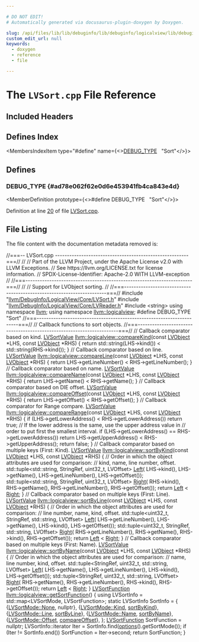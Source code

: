 ```yaml
---

# DO NOT EDIT!
# Automatically generated via docusaurus-plugin-doxygen by Doxygen.

slug: /api/files/lib/lib/debuginfo/lib/debuginfo/logicalview/lib/debuginfo/logicalview/core/lvsort-cpp
custom_edit_url: null
keywords:
  - doxygen
  - reference
  - file

---
```





# The `LVSort.cpp` File Reference

<DoxygenPage pluginConfig={pluginConfig}>



## Included Headers

<IncludesList>
<IncludesListItem
  filePath="llvm/DebugInfo/LogicalView/Core/LVSort.h"
  permalink="/docs/api/files/include/include/llvm/include/llvm/debuginfo/include/llvm/debuginfo/logicalview/include/llvm/debuginfo/logicalview/core/lvsort-h"
  isLocal="true" />
<IncludesListItem
  filePath="llvm/DebugInfo/LogicalView/Core/LVReader.h"
  permalink="/docs/api/files/include/include/llvm/include/llvm/debuginfo/include/llvm/debuginfo/logicalview/include/llvm/debuginfo/logicalview/core/lvreader-h"
  isLocal="true" />
<IncludesListItem
  filePath="string"
  permalink=""
  isLocal="false" />
</IncludesList>

## Defines Index

<MembersIndex>

<MembersIndexItem
  type="#define"
  name={<><a href="#ad78e062f62e0d6e453941fb4ca843e4d">DEBUG&#95;TYPE</a>&nbsp;&nbsp;&nbsp;&quot;Sort&quot;</>}>
</MembersIndexItem>

</MembersIndex>


<SectionDefinition>

## Defines

### DEBUG&#95;TYPE {#ad78e062f62e0d6e453941fb4ca843e4d}

<MemberDefinition
  prototype={<>#define DEBUG&#95;TYPE&nbsp;&nbsp;&nbsp;&quot;Sort&quot;</>}>

Definition at line <a href="#l00020">20</a> of file <a href="/docs/api/files/lib/lib/debuginfo/lib/debuginfo/logicalview/lib/debuginfo/logicalview/core/lvsort-cpp">LVSort.cpp</a>.
</MemberDefinition>

</SectionDefinition>

## File Listing

The file content with the documentation metadata removed is:

<ProgramListing>

<Link id="l00001" /><CodeLine lineNumber="1"><Highlight kind="comment">//===-- LVSort.cpp --------------------------------------------------------===//</Highlight><Highlight kind="normal"></Highlight></CodeLine>
<Link id="l00002" /><CodeLine lineNumber="2"><Highlight kind="normal"></Highlight><Highlight kind="comment">//</Highlight><Highlight kind="normal"></Highlight></CodeLine>
<Link id="l00003" /><CodeLine lineNumber="3"><Highlight kind="normal"></Highlight><Highlight kind="comment">// Part of the LLVM Project, under the Apache License v2.0 with LLVM Exceptions.</Highlight><Highlight kind="normal"></Highlight></CodeLine>
<Link id="l00004" /><CodeLine lineNumber="4"><Highlight kind="normal"></Highlight><Highlight kind="comment">// See https://llvm.org/LICENSE.txt for license information.</Highlight><Highlight kind="normal"></Highlight></CodeLine>
<Link id="l00005" /><CodeLine lineNumber="5"><Highlight kind="normal"></Highlight><Highlight kind="comment">// SPDX-License-Identifier: Apache-2.0 WITH LLVM-exception</Highlight><Highlight kind="normal"></Highlight></CodeLine>
<Link id="l00006" /><CodeLine lineNumber="6"><Highlight kind="normal"></Highlight><Highlight kind="comment">//</Highlight><Highlight kind="normal"></Highlight></CodeLine>
<Link id="l00007" /><CodeLine lineNumber="7"><Highlight kind="normal"></Highlight><Highlight kind="comment">//===----------------------------------------------------------------------===//</Highlight><Highlight kind="normal"></Highlight></CodeLine>
<Link id="l00008" /><CodeLine lineNumber="8"><Highlight kind="normal"></Highlight><Highlight kind="comment">//</Highlight><Highlight kind="normal"></Highlight></CodeLine>
<Link id="l00009" /><CodeLine lineNumber="9"><Highlight kind="normal"></Highlight><Highlight kind="comment">// Support for LVObject sorting.</Highlight><Highlight kind="normal"></Highlight></CodeLine>
<Link id="l00010" /><CodeLine lineNumber="10"><Highlight kind="normal"></Highlight><Highlight kind="comment">//</Highlight><Highlight kind="normal"></Highlight></CodeLine>
<Link id="l00011" /><CodeLine lineNumber="11"><Highlight kind="normal"></Highlight><Highlight kind="comment">//===----------------------------------------------------------------------===//</Highlight><Highlight kind="normal"></Highlight></CodeLine>
<Link id="l00012" /><CodeLine lineNumber="12"><Highlight kind="normal"></Highlight></CodeLine>
<Link id="l00013" /><CodeLine lineNumber="13"><Highlight kind="normal"></Highlight><Highlight kind="preprocessor">#include &quot;<a href="/docs/api/files/include/include/llvm/include/llvm/debuginfo/include/llvm/debuginfo/logicalview/include/llvm/debuginfo/logicalview/core/lvsort-h">llvm/DebugInfo/LogicalView/Core/LVSort.h</a>&quot;</Highlight><Highlight kind="normal"></Highlight></CodeLine>
<Link id="l00014" /><CodeLine lineNumber="14"><Highlight kind="normal"></Highlight><Highlight kind="preprocessor">#include &quot;<a href="/docs/api/files/include/include/llvm/include/llvm/debuginfo/include/llvm/debuginfo/logicalview/include/llvm/debuginfo/logicalview/core/lvreader-h">llvm/DebugInfo/LogicalView/Core/LVReader.h</a>&quot;</Highlight><Highlight kind="normal"></Highlight></CodeLine>
<Link id="l00015" /><CodeLine lineNumber="15"><Highlight kind="normal"></Highlight><Highlight kind="preprocessor">#include &lt;string&gt;</Highlight><Highlight kind="normal"></Highlight></CodeLine>
<Link id="l00016" /><CodeLine lineNumber="16"><Highlight kind="normal"></Highlight></CodeLine>
<Link id="l00017" /><CodeLine lineNumber="17"><Highlight kind="normal"></Highlight><Highlight kind="keyword">using namespace </Highlight><Highlight kind="normal"><a href="/docs/api/namespaces/llvm">llvm</a>;</Highlight></CodeLine>
<Link id="l00018" /><CodeLine lineNumber="18"><Highlight kind="normal"></Highlight><Highlight kind="keyword">using namespace </Highlight><Highlight kind="normal"><a href="/docs/api/namespaces/llvm/logicalview">llvm::logicalview</a>;</Highlight></CodeLine>
<Link id="l00019" /><CodeLine lineNumber="19"><Highlight kind="normal"></Highlight></CodeLine>
<Link id="l00020" /><CodeLine lineNumber="20" lineLink="#ad78e062f62e0d6e453941fb4ca843e4d"><Highlight kind="normal"></Highlight><Highlight kind="preprocessor">#define DEBUG&#95;TYPE &quot;Sort&quot;</Highlight><Highlight kind="normal"></Highlight></CodeLine>
<Link id="l00021" /><CodeLine lineNumber="21"><Highlight kind="normal"></Highlight></CodeLine>
<Link id="l00022" /><CodeLine lineNumber="22"><Highlight kind="normal"></Highlight><Highlight kind="comment">//===----------------------------------------------------------------------===//</Highlight><Highlight kind="normal"></Highlight></CodeLine>
<Link id="l00023" /><CodeLine lineNumber="23"><Highlight kind="normal"></Highlight><Highlight kind="comment">// Callback functions to sort objects.</Highlight><Highlight kind="normal"></Highlight></CodeLine>
<Link id="l00024" /><CodeLine lineNumber="24"><Highlight kind="normal"></Highlight><Highlight kind="comment">//===----------------------------------------------------------------------===//</Highlight><Highlight kind="normal"></Highlight></CodeLine>
<Link id="l00025" /><CodeLine lineNumber="25"><Highlight kind="normal"></Highlight><Highlight kind="comment">// Callback comparator based on kind.</Highlight><Highlight kind="normal"></Highlight></CodeLine>
<Link id="l00026" /><CodeLine lineNumber="26" lineLink="/docs/api/namespaces/llvm/logicalview/#ad877ef79b13ecd61a2ff5a4f8ee35d06"><Highlight kind="normal"><a href="/docs/api/namespaces/llvm/logicalview/#afe1a7272f9a740b118176de2a9722331">LVSortValue</a> <a href="/docs/api/namespaces/llvm/logicalview/#ad877ef79b13ecd61a2ff5a4f8ee35d06">llvm::logicalview::compareKind</a>(</Highlight><Highlight kind="keyword">const</Highlight><Highlight kind="normal"> <a href="/docs/api/classes/llvm/logicalview/lvobject">LVObject</a> &#42;LHS,</Highlight></CodeLine>
<Link id="l00027" /><CodeLine lineNumber="27"><Highlight kind="normal">                                           </Highlight><Highlight kind="keyword">const</Highlight><Highlight kind="normal"> <a href="/docs/api/classes/llvm/logicalview/lvobject">LVObject</a> &#42;RHS) &#123;</Highlight></CodeLine>
<Link id="l00028" /><CodeLine lineNumber="28"><Highlight kind="normal">  </Highlight><Highlight kind="keywordflow">return</Highlight><Highlight kind="normal"> std::string(LHS-&gt;kind()) &lt; std::string(RHS-&gt;kind());</Highlight></CodeLine>
<Link id="l00029" /><CodeLine lineNumber="29"><Highlight kind="normal">&#125;</Highlight></CodeLine>
<Link id="l00030" /><CodeLine lineNumber="30"><Highlight kind="normal"></Highlight></CodeLine>
<Link id="l00031" /><CodeLine lineNumber="31"><Highlight kind="normal"></Highlight><Highlight kind="comment">// Callback comparator based on line.</Highlight><Highlight kind="normal"></Highlight></CodeLine>
<Link id="l00032" /><CodeLine lineNumber="32" lineLink="/docs/api/namespaces/llvm/logicalview/#a7deb68a49a786650823ae1705a022cb0"><Highlight kind="normal"><a href="/docs/api/namespaces/llvm/logicalview/#afe1a7272f9a740b118176de2a9722331">LVSortValue</a> <a href="/docs/api/namespaces/llvm/logicalview/#a7deb68a49a786650823ae1705a022cb0">llvm::logicalview::compareLine</a>(</Highlight><Highlight kind="keyword">const</Highlight><Highlight kind="normal"> <a href="/docs/api/classes/llvm/logicalview/lvobject">LVObject</a> &#42;LHS,</Highlight></CodeLine>
<Link id="l00033" /><CodeLine lineNumber="33"><Highlight kind="normal">                                           </Highlight><Highlight kind="keyword">const</Highlight><Highlight kind="normal"> <a href="/docs/api/classes/llvm/logicalview/lvobject">LVObject</a> &#42;RHS) &#123;</Highlight></CodeLine>
<Link id="l00034" /><CodeLine lineNumber="34"><Highlight kind="normal">  </Highlight><Highlight kind="keywordflow">return</Highlight><Highlight kind="normal"> LHS-&gt;getLineNumber() &lt; RHS-&gt;getLineNumber();</Highlight></CodeLine>
<Link id="l00035" /><CodeLine lineNumber="35"><Highlight kind="normal">&#125;</Highlight></CodeLine>
<Link id="l00036" /><CodeLine lineNumber="36"><Highlight kind="normal"></Highlight></CodeLine>
<Link id="l00037" /><CodeLine lineNumber="37"><Highlight kind="normal"></Highlight><Highlight kind="comment">// Callback comparator based on name.</Highlight><Highlight kind="normal"></Highlight></CodeLine>
<Link id="l00038" /><CodeLine lineNumber="38" lineLink="/docs/api/namespaces/llvm/logicalview/#a5816627430b0a27a151e258310fd1628"><Highlight kind="normal"><a href="/docs/api/namespaces/llvm/logicalview/#afe1a7272f9a740b118176de2a9722331">LVSortValue</a> <a href="/docs/api/namespaces/llvm/logicalview/#a5816627430b0a27a151e258310fd1628">llvm::logicalview::compareName</a>(</Highlight><Highlight kind="keyword">const</Highlight><Highlight kind="normal"> <a href="/docs/api/classes/llvm/logicalview/lvobject">LVObject</a> &#42;LHS,</Highlight></CodeLine>
<Link id="l00039" /><CodeLine lineNumber="39"><Highlight kind="normal">                                           </Highlight><Highlight kind="keyword">const</Highlight><Highlight kind="normal"> <a href="/docs/api/classes/llvm/logicalview/lvobject">LVObject</a> &#42;RHS) &#123;</Highlight></CodeLine>
<Link id="l00040" /><CodeLine lineNumber="40"><Highlight kind="normal">  </Highlight><Highlight kind="keywordflow">return</Highlight><Highlight kind="normal"> LHS-&gt;getName() &lt; RHS-&gt;getName();</Highlight></CodeLine>
<Link id="l00041" /><CodeLine lineNumber="41"><Highlight kind="normal">&#125;</Highlight></CodeLine>
<Link id="l00042" /><CodeLine lineNumber="42"><Highlight kind="normal"></Highlight></CodeLine>
<Link id="l00043" /><CodeLine lineNumber="43"><Highlight kind="normal"></Highlight><Highlight kind="comment">// Callback comparator based on DIE offset.</Highlight><Highlight kind="normal"></Highlight></CodeLine>
<Link id="l00044" /><CodeLine lineNumber="44" lineLink="/docs/api/namespaces/llvm/logicalview/#a28e3ce47ac5b840f41fb719641b6030f"><Highlight kind="normal"><a href="/docs/api/namespaces/llvm/logicalview/#afe1a7272f9a740b118176de2a9722331">LVSortValue</a> <a href="/docs/api/namespaces/llvm/logicalview/#a28e3ce47ac5b840f41fb719641b6030f">llvm::logicalview::compareOffset</a>(</Highlight><Highlight kind="keyword">const</Highlight><Highlight kind="normal"> <a href="/docs/api/classes/llvm/logicalview/lvobject">LVObject</a> &#42;LHS,</Highlight></CodeLine>
<Link id="l00045" /><CodeLine lineNumber="45"><Highlight kind="normal">                                             </Highlight><Highlight kind="keyword">const</Highlight><Highlight kind="normal"> <a href="/docs/api/classes/llvm/logicalview/lvobject">LVObject</a> &#42;RHS) &#123;</Highlight></CodeLine>
<Link id="l00046" /><CodeLine lineNumber="46"><Highlight kind="normal">  </Highlight><Highlight kind="keywordflow">return</Highlight><Highlight kind="normal"> LHS-&gt;getOffset() &lt; RHS-&gt;getOffset();</Highlight></CodeLine>
<Link id="l00047" /><CodeLine lineNumber="47"><Highlight kind="normal">&#125;</Highlight></CodeLine>
<Link id="l00048" /><CodeLine lineNumber="48"><Highlight kind="normal"></Highlight></CodeLine>
<Link id="l00049" /><CodeLine lineNumber="49"><Highlight kind="normal"></Highlight><Highlight kind="comment">// Callback comparator for Range compare.</Highlight><Highlight kind="normal"></Highlight></CodeLine>
<Link id="l00050" /><CodeLine lineNumber="50" lineLink="/docs/api/namespaces/llvm/logicalview/#a73679f02fa185aef3747f8635dde3eec"><Highlight kind="normal"><a href="/docs/api/namespaces/llvm/logicalview/#afe1a7272f9a740b118176de2a9722331">LVSortValue</a> <a href="/docs/api/namespaces/llvm/logicalview/#a73679f02fa185aef3747f8635dde3eec">llvm::logicalview::compareRange</a>(</Highlight><Highlight kind="keyword">const</Highlight><Highlight kind="normal"> <a href="/docs/api/classes/llvm/logicalview/lvobject">LVObject</a> &#42;LHS,</Highlight></CodeLine>
<Link id="l00051" /><CodeLine lineNumber="51"><Highlight kind="normal">                                            </Highlight><Highlight kind="keyword">const</Highlight><Highlight kind="normal"> <a href="/docs/api/classes/llvm/logicalview/lvobject">LVObject</a> &#42;RHS) &#123;</Highlight></CodeLine>
<Link id="l00052" /><CodeLine lineNumber="52"><Highlight kind="normal">  </Highlight><Highlight kind="keywordflow">if</Highlight><Highlight kind="normal"> (LHS-&gt;getLowerAddress() &lt; RHS-&gt;getLowerAddress())</Highlight></CodeLine>
<Link id="l00053" /><CodeLine lineNumber="53"><Highlight kind="normal">    </Highlight><Highlight kind="keywordflow">return</Highlight><Highlight kind="normal"> </Highlight><Highlight kind="keyword">true</Highlight><Highlight kind="normal">;</Highlight></CodeLine>
<Link id="l00054" /><CodeLine lineNumber="54"><Highlight kind="normal"></Highlight></CodeLine>
<Link id="l00055" /><CodeLine lineNumber="55"><Highlight kind="normal">  </Highlight><Highlight kind="comment">// If the lower address is the same, use the upper address value in</Highlight><Highlight kind="normal"></Highlight></CodeLine>
<Link id="l00056" /><CodeLine lineNumber="56"><Highlight kind="normal">  </Highlight><Highlight kind="comment">// order to put first the smallest interval.</Highlight><Highlight kind="normal"></Highlight></CodeLine>
<Link id="l00057" /><CodeLine lineNumber="57"><Highlight kind="normal">  </Highlight><Highlight kind="keywordflow">if</Highlight><Highlight kind="normal"> (LHS-&gt;getLowerAddress() == RHS-&gt;getLowerAddress())</Highlight></CodeLine>
<Link id="l00058" /><CodeLine lineNumber="58"><Highlight kind="normal">    </Highlight><Highlight kind="keywordflow">return</Highlight><Highlight kind="normal"> LHS-&gt;getUpperAddress() &lt; RHS-&gt;getUpperAddress();</Highlight></CodeLine>
<Link id="l00059" /><CodeLine lineNumber="59"><Highlight kind="normal"></Highlight></CodeLine>
<Link id="l00060" /><CodeLine lineNumber="60"><Highlight kind="normal">  </Highlight><Highlight kind="keywordflow">return</Highlight><Highlight kind="normal"> </Highlight><Highlight kind="keyword">false</Highlight><Highlight kind="normal">;</Highlight></CodeLine>
<Link id="l00061" /><CodeLine lineNumber="61"><Highlight kind="normal">&#125;</Highlight></CodeLine>
<Link id="l00062" /><CodeLine lineNumber="62"><Highlight kind="normal"></Highlight></CodeLine>
<Link id="l00063" /><CodeLine lineNumber="63"><Highlight kind="normal"></Highlight><Highlight kind="comment">// Callback comparator based on multiple keys (First: Kind).</Highlight><Highlight kind="normal"></Highlight></CodeLine>
<Link id="l00064" /><CodeLine lineNumber="64" lineLink="/docs/api/namespaces/llvm/logicalview/#a4946d604633d472ab877dd3019ece52c"><Highlight kind="normal"><a href="/docs/api/namespaces/llvm/logicalview/#afe1a7272f9a740b118176de2a9722331">LVSortValue</a> <a href="/docs/api/namespaces/llvm/logicalview/#a4946d604633d472ab877dd3019ece52c">llvm::logicalview::sortByKind</a>(</Highlight><Highlight kind="keyword">const</Highlight><Highlight kind="normal"> <a href="/docs/api/classes/llvm/logicalview/lvobject">LVObject</a> &#42;LHS,</Highlight></CodeLine>
<Link id="l00065" /><CodeLine lineNumber="65"><Highlight kind="normal">                                          </Highlight><Highlight kind="keyword">const</Highlight><Highlight kind="normal"> <a href="/docs/api/classes/llvm/logicalview/lvobject">LVObject</a> &#42;RHS) &#123;</Highlight></CodeLine>
<Link id="l00066" /><CodeLine lineNumber="66"><Highlight kind="normal">  </Highlight><Highlight kind="comment">// Order in which the object attributes are used for comparison:</Highlight><Highlight kind="normal"></Highlight></CodeLine>
<Link id="l00067" /><CodeLine lineNumber="67"><Highlight kind="normal">  </Highlight><Highlight kind="comment">// kind, name, line number, offset.</Highlight><Highlight kind="normal"></Highlight></CodeLine>
<Link id="l00068" /><CodeLine lineNumber="68"><Highlight kind="normal">  std::tuple&lt;std::string, StringRef, uint32&#95;t, LVOffset&gt; <a href="/docs/api/namespaces/llvm/#a2554a96c67bdd7d0a62855a844ec55b0a945d5e233cf7d6240f6b783b36a374ff">Left</a>(</Highlight></CodeLine>
<Link id="l00069" /><CodeLine lineNumber="69"><Highlight kind="normal">      LHS-&gt;kind(), LHS-&gt;getName(), LHS-&gt;getLineNumber(), LHS-&gt;getOffset());</Highlight></CodeLine>
<Link id="l00070" /><CodeLine lineNumber="70"><Highlight kind="normal">  std::tuple&lt;std::string, StringRef, uint32&#95;t, LVOffset&gt; <a href="/docs/api/namespaces/llvm/#a2554a96c67bdd7d0a62855a844ec55b0a92b09c7c48c520c3c55e497875da437c">Right</a>(</Highlight></CodeLine>
<Link id="l00071" /><CodeLine lineNumber="71"><Highlight kind="normal">      RHS-&gt;kind(), RHS-&gt;getName(), RHS-&gt;getLineNumber(), RHS-&gt;getOffset());</Highlight></CodeLine>
<Link id="l00072" /><CodeLine lineNumber="72"><Highlight kind="normal">  </Highlight><Highlight kind="keywordflow">return</Highlight><Highlight kind="normal"> <a href="/docs/api/namespaces/llvm/#a2554a96c67bdd7d0a62855a844ec55b0a945d5e233cf7d6240f6b783b36a374ff">Left</a> &lt; <a href="/docs/api/namespaces/llvm/#a2554a96c67bdd7d0a62855a844ec55b0a92b09c7c48c520c3c55e497875da437c">Right</a>;</Highlight></CodeLine>
<Link id="l00073" /><CodeLine lineNumber="73"><Highlight kind="normal">&#125;</Highlight></CodeLine>
<Link id="l00074" /><CodeLine lineNumber="74"><Highlight kind="normal"></Highlight></CodeLine>
<Link id="l00075" /><CodeLine lineNumber="75"><Highlight kind="normal"></Highlight><Highlight kind="comment">// Callback comparator based on multiple keys (First: Line).</Highlight><Highlight kind="normal"></Highlight></CodeLine>
<Link id="l00076" /><CodeLine lineNumber="76" lineLink="/docs/api/namespaces/llvm/logicalview/#a2af7e9990ddf3a8893c9ac1557d67549"><Highlight kind="normal"><a href="/docs/api/namespaces/llvm/logicalview/#afe1a7272f9a740b118176de2a9722331">LVSortValue</a> <a href="/docs/api/namespaces/llvm/logicalview/#a2af7e9990ddf3a8893c9ac1557d67549">llvm::logicalview::sortByLine</a>(</Highlight><Highlight kind="keyword">const</Highlight><Highlight kind="normal"> <a href="/docs/api/classes/llvm/logicalview/lvobject">LVObject</a> &#42;LHS,</Highlight></CodeLine>
<Link id="l00077" /><CodeLine lineNumber="77"><Highlight kind="normal">                                          </Highlight><Highlight kind="keyword">const</Highlight><Highlight kind="normal"> <a href="/docs/api/classes/llvm/logicalview/lvobject">LVObject</a> &#42;RHS) &#123;</Highlight></CodeLine>
<Link id="l00078" /><CodeLine lineNumber="78"><Highlight kind="normal">  </Highlight><Highlight kind="comment">// Order in which the object attributes are used for comparison:</Highlight><Highlight kind="normal"></Highlight></CodeLine>
<Link id="l00079" /><CodeLine lineNumber="79"><Highlight kind="normal">  </Highlight><Highlight kind="comment">// line number, name, kind, offset.</Highlight><Highlight kind="normal"></Highlight></CodeLine>
<Link id="l00080" /><CodeLine lineNumber="80"><Highlight kind="normal">  std::tuple&lt;uint32&#95;t, StringRef, std::string, LVOffset&gt; <a href="/docs/api/namespaces/llvm/#a2554a96c67bdd7d0a62855a844ec55b0a945d5e233cf7d6240f6b783b36a374ff">Left</a>(</Highlight></CodeLine>
<Link id="l00081" /><CodeLine lineNumber="81"><Highlight kind="normal">      LHS-&gt;getLineNumber(), LHS-&gt;getName(), LHS-&gt;kind(), LHS-&gt;getOffset());</Highlight></CodeLine>
<Link id="l00082" /><CodeLine lineNumber="82"><Highlight kind="normal">  std::tuple&lt;uint32&#95;t, StringRef, std::string, LVOffset&gt; <a href="/docs/api/namespaces/llvm/#a2554a96c67bdd7d0a62855a844ec55b0a92b09c7c48c520c3c55e497875da437c">Right</a>(</Highlight></CodeLine>
<Link id="l00083" /><CodeLine lineNumber="83"><Highlight kind="normal">      RHS-&gt;getLineNumber(), RHS-&gt;getName(), RHS-&gt;kind(), RHS-&gt;getOffset());</Highlight></CodeLine>
<Link id="l00084" /><CodeLine lineNumber="84"><Highlight kind="normal">  </Highlight><Highlight kind="keywordflow">return</Highlight><Highlight kind="normal"> <a href="/docs/api/namespaces/llvm/#a2554a96c67bdd7d0a62855a844ec55b0a945d5e233cf7d6240f6b783b36a374ff">Left</a> &lt; <a href="/docs/api/namespaces/llvm/#a2554a96c67bdd7d0a62855a844ec55b0a92b09c7c48c520c3c55e497875da437c">Right</a>;</Highlight></CodeLine>
<Link id="l00085" /><CodeLine lineNumber="85"><Highlight kind="normal">&#125;</Highlight></CodeLine>
<Link id="l00086" /><CodeLine lineNumber="86"><Highlight kind="normal"></Highlight></CodeLine>
<Link id="l00087" /><CodeLine lineNumber="87"><Highlight kind="normal"></Highlight><Highlight kind="comment">// Callback comparator based on multiple keys (First: Name).</Highlight><Highlight kind="normal"></Highlight></CodeLine>
<Link id="l00088" /><CodeLine lineNumber="88" lineLink="/docs/api/namespaces/llvm/logicalview/#a0307d6087b1866df3bd786050de95876"><Highlight kind="normal"><a href="/docs/api/namespaces/llvm/logicalview/#afe1a7272f9a740b118176de2a9722331">LVSortValue</a> <a href="/docs/api/namespaces/llvm/logicalview/#a0307d6087b1866df3bd786050de95876">llvm::logicalview::sortByName</a>(</Highlight><Highlight kind="keyword">const</Highlight><Highlight kind="normal"> <a href="/docs/api/classes/llvm/logicalview/lvobject">LVObject</a> &#42;LHS,</Highlight></CodeLine>
<Link id="l00089" /><CodeLine lineNumber="89"><Highlight kind="normal">                                          </Highlight><Highlight kind="keyword">const</Highlight><Highlight kind="normal"> <a href="/docs/api/classes/llvm/logicalview/lvobject">LVObject</a> &#42;RHS) &#123;</Highlight></CodeLine>
<Link id="l00090" /><CodeLine lineNumber="90"><Highlight kind="normal">  </Highlight><Highlight kind="comment">// Order in which the object attributes are used for comparison:</Highlight><Highlight kind="normal"></Highlight></CodeLine>
<Link id="l00091" /><CodeLine lineNumber="91"><Highlight kind="normal">  </Highlight><Highlight kind="comment">// name, line number, kind, offset.</Highlight><Highlight kind="normal"></Highlight></CodeLine>
<Link id="l00092" /><CodeLine lineNumber="92"><Highlight kind="normal">  std::tuple&lt;StringRef, uint32&#95;t, std::string, LVOffset&gt; <a href="/docs/api/namespaces/llvm/#a2554a96c67bdd7d0a62855a844ec55b0a945d5e233cf7d6240f6b783b36a374ff">Left</a>(</Highlight></CodeLine>
<Link id="l00093" /><CodeLine lineNumber="93"><Highlight kind="normal">      LHS-&gt;getName(), LHS-&gt;getLineNumber(), LHS-&gt;kind(), LHS-&gt;getOffset());</Highlight></CodeLine>
<Link id="l00094" /><CodeLine lineNumber="94"><Highlight kind="normal">  std::tuple&lt;StringRef, uint32&#95;t, std::string, LVOffset&gt; <a href="/docs/api/namespaces/llvm/#a2554a96c67bdd7d0a62855a844ec55b0a92b09c7c48c520c3c55e497875da437c">Right</a>(</Highlight></CodeLine>
<Link id="l00095" /><CodeLine lineNumber="95"><Highlight kind="normal">      RHS-&gt;getName(), RHS-&gt;getLineNumber(), RHS-&gt;kind(), RHS-&gt;getOffset());</Highlight></CodeLine>
<Link id="l00096" /><CodeLine lineNumber="96"><Highlight kind="normal">  </Highlight><Highlight kind="keywordflow">return</Highlight><Highlight kind="normal"> <a href="/docs/api/namespaces/llvm/#a2554a96c67bdd7d0a62855a844ec55b0a945d5e233cf7d6240f6b783b36a374ff">Left</a> &lt; <a href="/docs/api/namespaces/llvm/#a2554a96c67bdd7d0a62855a844ec55b0a92b09c7c48c520c3c55e497875da437c">Right</a>;</Highlight></CodeLine>
<Link id="l00097" /><CodeLine lineNumber="97"><Highlight kind="normal">&#125;</Highlight></CodeLine>
<Link id="l00098" /><CodeLine lineNumber="98"><Highlight kind="normal"></Highlight></CodeLine>
<Link id="l00099" /><CodeLine lineNumber="99" lineLink="/docs/api/namespaces/llvm/logicalview/#a90a380e344b2789f2e5c469a7eb3972a"><Highlight kind="normal"><a href="/docs/api/namespaces/llvm/logicalview/#a6bc760b343b11b855732c82c3763fd0e">LVSortFunction</a> <a href="/docs/api/namespaces/llvm/logicalview/#a90a380e344b2789f2e5c469a7eb3972a">llvm::logicalview::getSortFunction</a>() &#123;</Highlight></CodeLine>
<Link id="l00100" /><CodeLine lineNumber="100"><Highlight kind="normal">  </Highlight><Highlight kind="keyword">using </Highlight><Highlight kind="normal">LVSortInfo = std::map&lt;LVSortMode, LVSortFunction&gt;;</Highlight></CodeLine>
<Link id="l00101" /><CodeLine lineNumber="101"><Highlight kind="normal">  </Highlight><Highlight kind="keyword">static</Highlight><Highlight kind="normal"> LVSortInfo SortInfo = &#123;</Highlight></CodeLine>
<Link id="l00102" /><CodeLine lineNumber="102"><Highlight kind="normal">      &#123;<a href="/docs/api/namespaces/llvm/logicalview/#af64c789b30b79a5f18889270bccef27ea6adf97f83acf6453d4a6a4b1070f3754">LVSortMode::None</a>, </Highlight><Highlight kind="keyword">nullptr</Highlight><Highlight kind="normal">&#125;,         &#123;<a href="/docs/api/namespaces/llvm/logicalview/#af64c789b30b79a5f18889270bccef27ead626102cfc2416a570fc0dc582a9b771">LVSortMode::Kind</a>, <a href="/docs/api/namespaces/llvm/logicalview/#a4946d604633d472ab877dd3019ece52c">sortByKind</a>&#125;,</Highlight></CodeLine>
<Link id="l00103" /><CodeLine lineNumber="103"><Highlight kind="normal">      &#123;<a href="/docs/api/namespaces/llvm/logicalview/#af64c789b30b79a5f18889270bccef27ea4803e6b9e63dabf04de980788d6a13c4">LVSortMode::Line</a>, <a href="/docs/api/namespaces/llvm/logicalview/#a2af7e9990ddf3a8893c9ac1557d67549">sortByLine</a>&#125;,      &#123;<a href="/docs/api/namespaces/llvm/logicalview/#af64c789b30b79a5f18889270bccef27ea49ee3087348e8d44e1feda1917443987">LVSortMode::Name</a>, <a href="/docs/api/namespaces/llvm/logicalview/#a0307d6087b1866df3bd786050de95876">sortByName</a>&#125;,</Highlight></CodeLine>
<Link id="l00104" /><CodeLine lineNumber="104"><Highlight kind="normal">      &#123;<a href="/docs/api/namespaces/llvm/logicalview/#af64c789b30b79a5f18889270bccef27eadfd0a82c4bf37b1e90b690a22a20692e">LVSortMode::Offset</a>, <a href="/docs/api/namespaces/llvm/logicalview/#a28e3ce47ac5b840f41fb719641b6030f">compareOffset</a>&#125;,</Highlight></CodeLine>
<Link id="l00105" /><CodeLine lineNumber="105"><Highlight kind="normal">  &#125;;</Highlight></CodeLine>
<Link id="l00106" /><CodeLine lineNumber="106"><Highlight kind="normal"></Highlight></CodeLine>
<Link id="l00107" /><CodeLine lineNumber="107"><Highlight kind="normal">  <a href="/docs/api/namespaces/llvm/logicalview/#a6bc760b343b11b855732c82c3763fd0e">LVSortFunction</a> SortFunction = </Highlight><Highlight kind="keyword">nullptr</Highlight><Highlight kind="normal">;</Highlight></CodeLine>
<Link id="l00108" /><CodeLine lineNumber="108"><Highlight kind="normal">  LVSortInfo::iterator Iter = SortInfo.find(<a href="/docs/api/namespaces/llvm/logicalview/#adc3278484dd140d018661381153aaf8d">options</a>().getSortMode());</Highlight></CodeLine>
<Link id="l00109" /><CodeLine lineNumber="109"><Highlight kind="normal">  </Highlight><Highlight kind="keywordflow">if</Highlight><Highlight kind="normal"> (Iter != SortInfo.end())</Highlight></CodeLine>
<Link id="l00110" /><CodeLine lineNumber="110"><Highlight kind="normal">    SortFunction = Iter-&gt;second;</Highlight></CodeLine>
<Link id="l00111" /><CodeLine lineNumber="111"><Highlight kind="normal">  </Highlight><Highlight kind="keywordflow">return</Highlight><Highlight kind="normal"> SortFunction;</Highlight></CodeLine>
<Link id="l00112" /><CodeLine lineNumber="112"><Highlight kind="normal">&#125;</Highlight></CodeLine>

</ProgramListing>


</DoxygenPage>
